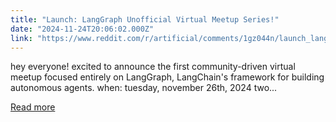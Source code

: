 ```yaml
---
title: "Launch: LangGraph Unofficial Virtual Meetup Series!"
date: "2024-11-24T20:06:02.000Z"
link: "https://www.reddit.com/r/artificial/comments/1gz044n/launch_langgraph_unofficial_virtual_meetup_series/"
---
```


hey everyone! excited to announce the first community-driven virtual meetup focused entirely on LangGraph, LangChain's framework for building autonomous agents.
 when: tuesday, november 26th, 2024 two...

[Read more](https://www.reddit.com/r/artificial/comments/1gz044n/launch_langgraph_unofficial_virtual_meetup_series/)

